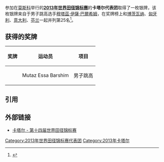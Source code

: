 参加在{{RUS}}[[莫斯科|莫斯科]]举行的'''[[2013年世界田径锦标赛|2013年世界田径锦标赛]]'''的'''卡塔尔代表团'''取得了一枚银牌，该枚银牌来自于男子跳高选手[[穆塔茲·伊薩·巴爾希姆|穆塔茲·伊薩·巴爾希姆]]，在奖牌榜上和[[2013年世界田径锦标赛博茨瓦纳代表团|博茨瓦纳]]、[[2013年世界田径锦标赛匈牙利代表团|匈牙利]]、[[2013年世界田径锦标赛意大利代表团|意大利]]、[[2013年世界田径锦标赛芬兰代表团|芬兰]]一起并列第25名<ref>{{cite web |url=http://www.iaaf.org/competitions/iaaf-world-championships/14th-iaaf-world-championships-4873/medaltable |title=2013年世界田径锦标赛奖牌榜 |publisher=国际田联 |accessdate=2013-08-18 |archive-date=2018-01-08 |archive-url=https://web.archive.org/web/20180108063912/https://www.iaaf.org/competitions/iaaf-world-championships/14th-iaaf-world-championships-4873/medaltable |dead-url=no }}{{en}}</ref>。

== 获得的奖牌 ==
{| class="wikitable" style="font-size:90%" width=60%
|-
! 奖牌
! 运动员
! 项目
|-
| {{silver medal}} || Mutaz Essa Barshim || 男子跳高
|}

== 引用 ==
{{reflist}}

== 外部链接 ==
*[http://www.iaaf.org/competitions/iaaf-world-championships/14th-iaaf-world-championships-4873/country/qatar 卡塔尔 - 第十四届世界田径锦标赛]{{Wayback|url=http://www.iaaf.org/competitions/iaaf-world-championships/14th-iaaf-world-championships-4873/country/qatar |date=20190214092557 }}{{en}}

[[Category:2013年世界田径锦标赛代表团|Category:2013年世界田径锦标赛代表团]]
[[Category:2013年卡塔尔|Category:2013年卡塔尔]]